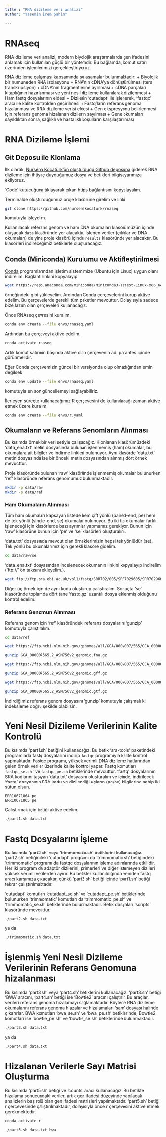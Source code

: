 ---
title : "RNA dizileme veri analizi"
author: "Yasemin İrem Şahin"

---

# RNAseq

RNA dizileme veri analizi, modern biyolojik araştırmalarda gen ifadesini anlamak için kullanılan güçlü bir yöntemdir. Bu bağlamda, komut satırı üzerinden işlemlerimizi gerçekleştiriyoruz.

RNA dizileme çalışması kapsamında şu aşamalar bulunmaktadır:
+ Biyolojik bir numuneden RNA izolasyonu
+ RNA’nın cDNA’ya dönüştürülmesi (ters transkripsiyon)
+ cDNA’nın fragmentlerine ayrılması
+ cDNA parçaları kitaplığının hazırlanması ve yeni nesil dizileme kullanılarak dizilenmesi
+ Ham fastq dosyalarının eldesi
+ Dizilerin 'cutadapt' ile işlenerek, 'fastqc' aracı ile kalite kontrolden geçirilmesi
+ Fastq’ların referans genoma hizalanması ve RNA dizileme verisi eldesi
+ Gen ekspresyonu belirlenmesi için referans genoma hizalanan dizilerin sayılması
+ Gene okumaları sayıldıktan sonra, sağlıklı ve hastalıklı koşulların karşılaştırılması

# RNA Dizileme İşlemi

## Git Deposu ile Klonlama

İlk olarak, [Nursena Kocatürk'ün oluşturduğu Github deposuna](https://github.com/nursenakocaturk/rnaseq) giderek RNA dizileme için ihtiyaç duyduğumuz dosya ve betikleri bilgisayarımıza ekliyoruz.

'Code' kutucuğuna tıklayarak çıkan https bağlantısını kopyalayalım.

Terminalde oluşturduğumuz proje klasörüne girelim ve linki

```bash
git clone https://github.com/nursenakocaturk/rnaseq
```
komutuyla işleyelim.

Kullanılacak referans genom ve ham DNA okumaları klasörümüzün içinde oluşacak `data` klasöründe yer alacaktır. İşlenen veriler (çıktılar ve DNA okumaları) de yine proje klasörü içinde `results` klasöründe yer alacaktır. Bu klasörleri indireceğimiz betiklerle oluşturacağız.

## Conda (Miniconda) Kurulumu ve Aktifleştirilmesi

[Conda](https://docs.conda.io/projects/conda/en/stable/user-guide/install/download.html) programlarından işletim sistemimize (Ubuntu için Linux) uygun olanı indirelim. Bağlantı linkini kopyalayıp

```bash
wget https://repo.anaconda.com/miniconda/Miniconda3-latest-Linux-x86_64.sh
```
örneğindeki gibi yükleyelim. Ardından Conda çerçevelerini kurup aktive edelim. Bu çerçevelerde gerekli tüm paketler mevcuttur. Dolayısıyla sadece bize lazım olan çerçeveleri kullanacağız.

Önce RNAseq çevresini kuralım.

```bash
conda env create --file envs/rnaseq.yaml
```

Ardından bu çerçeveyi aktive edelim.

```bash
conda activate rnaseq
```
Artık komut satırının başında aktive olan çerçevenin adı parantes içinde görünmelidir.

Eğer Conda çerçevemizin güncel bir versiyonda olup olmadığından emin değilsek

```bash
conda env update --file envs/rnaseq.yaml
```

komutuyla en son güncellemeyi sağlayabiliriz.

İlerleyen süreçte kullanacağımız R çerçevesini de kullanılacağı zaman aktive etmek üzere kuralım.

```bash
conda env create --file envs/r.yaml
```

## Okumaların ve Referans Genomların Alınması

Bu kısımda örnek bir veri setiyle çalışacağız. Klonlanan klasörümüzdeki 'data_ena.txt' metin dosyasında bulunan işlenmemiş (ham) okumalar, bu okumalara ait bilgiler ve indirme linkleri bulunuyor. Aynı klasörde 'data.txt' metin dosyasında ise bir önceki metin dosyasından alınmış dört örnek mevucttur.

Proje klasöründe bulunan 'raw' klasöründe işlenmemiş okumalar bulunurken 'ref' klasöründe referans genomumuz bulunmaktadır.

```bash
mkdir -p data/raw
mkdir -p data/ref
```

### Ham Okumaların Alınması

Tüm ham okumaları kapsayan listede hem çift yönlü (paired-end, pe) hem de tek yönlü (single-end, se) okumalar bulunuyor. Bu iki tip okumalar farklı işleneceği için klasörlerde bazı ayrımlar yapmamız gerekiyor. Bunun için 'raw' klasörüne bunun için 'pe' ve 'se' klasörleri oluşturalım.

'data.txt' dosyasında mevcut olan örneklerimizin hepsi tek yönlüdür (se). Tek yönlü bu okumalarımız için gerekli klasöre gidelim.

```bash
cd data/raw/se
```

'data_ena.txt' dosyasından incelenecek okumanın linkini kopyalayıp indirelim ('ftp://' ön takısını ekleyelim.).

```bash
wget ftp://ftp.sra.ebi.ac.uk/vol1/fastq/SRR702/005/SRR7029605/SRR7029605.fastq.gz
```

Diğer üç örnek için de aynı kodu oluşturup çalıştıralım. Sonuçta 'se' klasöründe toplamda dört tane 'fastq.gz' uzantılı dosya eklenmiş olduğunu kontrol edelim.

### Referans Genomun Alınması

Referans genom için 'ref' klasöründeki referans dosyalarını 'gunzip' komutuyla çalıştıralım.

```bash
cd data/ref
```

```bash
wget https://ftp.ncbi.nlm.nih.gov/genomes/all/GCA/000/007/565/GCA_000007565.2_ASM756v2/GCA_000007565.2_ASM756v2_genomic.fna.gz

gunzip GCA_000007565.2_ASM756v2_genomic.fna.gz

wget https://ftp.ncbi.nlm.nih.gov/genomes/all/GCA/000/007/565/GCA_000007565.2_ASM756v2/GCA_000007565.2_ASM756v2_genomic.gff.gz

gunzip GCA_000007565.2_ASM756v2_genomic.gff.gz

wget https://ftp.ncbi.nlm.nih.gov/genomes/all/GCA/000/007/565/GCA_000007565.2_ASM756v2/GCA_000007565.2_ASM756v2_genomic.gtf.gz

gunzip GCA_000007565.2_ASM756v2_genomic.gtf.gz
```

İndirdiğimiz referans genom dosyasını 'gunzip' komutuyla çalışmalı ki indeksleme doğru şekilde olabilsin.

# Yeni Nesil Dizileme Verilerinin Kalite Kontrolü

Bu kısımda 'part1.sh' betiğini kullanacağız. Bu betik 'sra-tools' paketindeki programlarla fastq dosyalarını indirip `fastqc` programıyla kalite kontrol yapmaktadır. Fastqc programı, yüksek verimli DNA dizileme hatlarından gelen örnek veriler üzerinde kalite kontrol yapar. Fastq komutları `fastqc_se.sh’` ve `fastqc_pe.sh` betiklerinde mevcuttur. 'fastq' dosyalarının SRA kodlarını taşıyan 'data.txt' dosyasını oluşturalım ve içinde, indirilecek 'fastq' dosyasının SRA kodu ve dizilendiği uçların (pe/se) bilgilerine sahip iki sütun olsun.

```
ERR10671864 pe
ERR10671865 pe
```

Çalıştırmak için betiği aktive edelim.

```bash
./part1.sh data.txt
```

# Fastq Dosyalarını İşleme

Bu kısımda 'part2.sh' veya 'trimmomatic.sh' betiklerini kullanacağız. 'part2.sh' betiğindeki 'cutadapt' programı da 'trimmomatic.sh' betiğindeki 'trimmomatic' programı da fastqc dosyalarının işleme adımlarında etkilidir. Her iki program da adaptör dizilerini, primerleri ve diğer istemeyen dizileri yüksek verimli verilerden ayırır. Bu betikler kullanıldığında yeniden fastq aracı karşımıza çıkacaktır, çünkü 'part2.sh' betiği içinde 'part1.sh' betiği tekrar çalıştırılmaktadır.

'cutadapt' komutları 'cutadapt_se.sh' ve 'cutadapt_pe.sh' betiklerinde bulunurken 'trimmomatic' komutları da 'trimmomatic_pe.sh' ve 'trimmomatic_se.sh' betiklerinde bulunmaktadır. Betik dosyaları 'scripts' klasöründe mevcuttur.

```bash
./part2.sh data.txt
```

ya da

```bash
./trimmomatic.sh data.txt
```

# İşlenmiş Yeni Nesil Dizileme Verilerinin Referans Genomuna hizalanması

Bu kısımda 'part3.sh' veya 'part4.sh' betiklerini kullanacağız. 'part3.sh' betiği 'BWA' aracını, 'part4.sh' betiği ise 'Bowtie2' aracını çalıştırır. Bu araçlar, verileri referans genoma hizalamayı sağlamaktadır. Böylece RNA dizileme okumalarını referans genoma hiazalar ve hizalamaları 'sam' dosyası halinde çıkarırlar. BWA komutları 'bwa_se.sh' ve 'bwa_pe.sh' betiklerinde, Bowtie2 komutları ise 'bowtie_pe.sh' ve 'bowtie_se.sh' betiklerinde bulunmaktadır.

```bash
./part3.sh data.txt
```

ya da

```bash
./part4.sh data.txt
```

# Hizalanan Verilerle Sayı Matrisi Oluşturma

Bu kısımda 'part5.sh' betiği ve 'counts' aracı kullanacağız. Bu betikte hizalama sonucundaki veriler, artık gen ifadesi düzeyinde yapılacak analizlerin baş rolü olan gen ifadesi matrisleri yapılmaktadır. 'part5.sh' betiği r çerçevesinde çalıştırılmaktadır, dolayısıyla önce r çerçevesini aktive etmek gerekmektedir.

```bash
conda activate r
```
```bash
./part5.sh data.txt bwa
```


